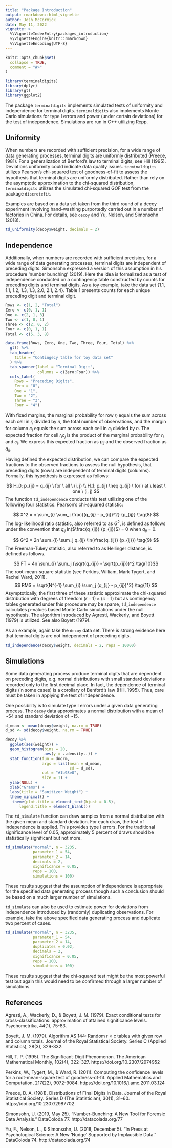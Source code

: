 ```yaml
---
title: "Package Introduction"
output: rmarkdown::html_vignette
author: Josh McCormick
date: May 11, 2022
vignette: >
  %\VignetteIndexEntry{packages_introduction}
  %\VignetteEngine{knitr::rmarkdown}
  %\VignetteEncoding{UTF-8}
---
```


```r
knitr::opts_chunk$set(
  collapse = TRUE,
  comment = "#>"
)
```

```r
library(terminaldigits)
library(dplyr)
library(gt)
library(ggplot2)
```

The package `terminaldigits` implements simulated tests of uniformity and independence for terminal digits. `terminaldigits` also implements Monte Carlo simulations for type I errors and power (under certain deviations) for the test of independence. Simulations are run in C++ utilizing Rcpp. 

## Uniformity

When numbers are recorded with sufficient precision, for a wide range of data generating processes, terminal digits are uniformly distributed (Preece, 1981). For a generalization of Benford's law to terminal digits, see Hill (1995). Deviations uniformity could indicate data quality issues. `terminaldigits` utilizes Pearson's chi-squared test of goodness-of-fit to assess the hypothesis that terminal digits are uniformly distributed. Rather than rely on the asymptotic approximation to the chi-squared distribution, `terminaldigits` utilizes the simulated chi-squared GOF test from the package `discretefit`.

Examples are based on a data set taken from the third round of a decoy experiment involving hand-washing purportedly carried out in a number of factories in China. For details, see `decoy` and Yu, Nelson, and Simonsohn (2018).

```r
td_uniformity(decoy$weight, decimals = 2)
```

## Independence

Additionally, when numbers are recorded with sufficient precision, for a wide range of data generating processes, terminal digits are independent of preceding digits. Simonsohn expressed a version of this assumption in his procedure 'number bunching' (2019). Here the idea is formalized as a test of independence conducted on a contingency table constructed by counts for preceding digits and terminal digits. As a toy example, take the data set {1.1, 1.1, 1.2, 1.3, 1.3, 2.0, 2.1, 2.4}. Table 1 presents counts for each unique preceding digit and terminal digit.

```r
Rows <- c(1, 2, "Total")
Zero <- c(0, 1, 1)
One <- c(2, 1, 3)
Two <- c(1, 0, 1)
Three <- c(2, 0, 2)
Four <- c(0, 1, 1)
Total <- c(5, 3, 8)

data.frame(Rows, Zero, One, Two, Three, Four, Total) %>%
  gt() %>%
  tab_header(
    title = "Contingecy table for toy data set"
  ) %>%
  tab_spanner(label = "Terminal Digit",
              columns = c(Zero:Four)) %>%
  cols_label(
    Rows = "Preceding Digits",
    Zero = "0",
    One = "1",
    Two = "2",
    Three = "3",
    Four = "4")
```

With fixed margins, the marginal probability for row $r_i$ equals the sum across each cell in $r_i$ divided by $n$, the total number of observations, and the margin for column $c_j$ equals the sum across each cell in $c_j$ divided by $n$. The expected fraction for cell $r_ic_j$ is the product of the marginal probability for $r_i$ and $c_j$. We express this expected fraction as $p_{ij}$ and the observed fraction as $q_{ij}$. 

Having defined the expected distribution, we can compare the expected fractions to the observed fractions to assess the null hypothesis, that preceding digits (rows) are independent of terminal digits (columns). Formally, this hypothesis is expressed as follows:

$$
H_0: p_{ij} = q_{ij} \ for \ all  \ (i, j) \\ 
H_1: p_{ij} \neq  q_{ij} \ for \ at \ least \ one \ (i, j)
$$
The function `td_independence` conducts this test utilizing one of the following four statistics. Pearson's chi-squared statistic:

$$
X^2 = n \sum_{i} \sum_j \frac{(q_{ij} - p_{ij})^2} {p_{ij}} \tag{8} 
$$
The log-likelihood ratio statistic, also referred to as $G^2$, is defined as follows under the convention that $q_{ij}$ ln($\frac{q_{ij}} {p_{ij}}$) = 0 when $q_{ij}$ = 0.

$$ 
G^2 = 2n \sum_{i} \sum_j q_{ij} \ln(\frac{q_{ij}} {p_{ij}}) 
\tag{9}
$$
The Freeman-Tukey statistic, also referred to as Hellinger distance, is defined as follows.

$$ FT = 4n \sum_{i} \sum_j (\sqrt{q_{ij}} - \sqrt{p_{ij}})^2 \tag{10}$$
The root-mean-square statistic (see Perkins, William, Mark Tygert, and Rachel Ward, 2011).
$$ RMS = \sqrt{N^{-1} \sum_{i} \sum_j (q_{ij} - p_{ij})^2} \tag{11} $$
Asymptotically, the first three of these statistic approximate the chi-squared distribution with degrees of freedom $(r - 1) \times (c - 1)$ but as contingency tables generated under this procedure may be sparse, `td_independence` calculates p-values based Monte Carlo simulations under the null hypothesis. The algorithm introduced by Agresti, Wackerly, and Boyett (1979) is utilized. See also Boyett (1979).

As an example, again take the `decoy` data set. There is strong evidence here that terminal digits are not independent of preceding digits.

```r

td_independence(decoy$weight, decimals = 2, reps = 10000)

```

## Simulations

Some data generating process produce terminal digits that are dependent on preceding digits, e.g. normal distributions with small standard deviations recorded only to the first decimal place. In fact, the dependence of terminal digits (in some cases) is a corollary of Benford's law (Hill, 1995). Thus, care must be taken in applying the test of independence.

One possibility is to simulate type I errors under a given data generating process. The `decoy` data approximates a normal distribution with a mean of ~54 and standard deviation of ~15.

```r

d_mean <- mean(decoy$weight, na.rm = TRUE)
d_sd <- sd(decoy$weight, na.rm = TRUE)

decoy %>%
  ggplot(aes(weight)) +
  geom_histogram(bins = 20,
                 aes(y = ..density..)) +
  stat_function(fun = dnorm,
                args = list(mean = d_mean,
                            sd = d_sd),
                col = "#1b98e0",
                size = 1) +
  ylab(NULL) +
  xlab("Grams") +
  labs(title = "Sanitizer Weight") +
  theme_minimal() +
   theme(plot.title = element_text(hjust = 0.5),
      legend.title = element_blank())

```

The `td_simulate` function can draw samples from a normal distribution with the given mean and standard deviation. For each draw, the test of independence is applied. This provides type I errors. For the traditional significance level of 0.05, approximately 5 percent of draws should be statistically significant but not more.

```r
td_simulate("normal", n = 3235, 
            parameter_1 = 54, 
            parameter_2 = 14, 
            decimals = 2,
            significance = 0.05,
            reps = 100,
            simulations = 100)
```

These results suggest that the assumption of independence is appropriate for the specified data generating process though such a conclusion should be based on a much larger number of simulations.

`td_simulate` can also be used to estimate power for deviations from independence introduced by (randomly) duplicating observations. For example, take the above specified data generating process and duplicate two percent of cases.

```r
td_simulate("normal", n = 3235, 
            parameter_1 = 54, 
            parameter_2 = 14, 
            duplicates = 0.02,
            decimals = 2,
            significance = 0.05,
            reps = 100,
            simulations = 100)
```
These results suggest that the chi-squared test might be the most powerful test but again this would need to be confirmed through a larger number of simulations. 

## References 

Agresti, A., Wackerly, D., & Boyett, J. M. (1979). Exact conditional tests for cross-classifications: approximation of attained significance levels. Psychometrika, 44(1), 75-83.

Boyett, J. M. (1979). Algorithm AS 144: Random r × c tables with
given row and column totals. Journal of the Royal Statistical Society.
Series C (Applied Statistics), 28(3), 329-332.

Hill, T. P. (1995). The Significant-Digit Phenomenon. The American Mathematical Monthly, 102(4), 322–327. https://doi.org/10.2307/2974952 

Perkins, W., Tygert, M., & Ward, R. (2011). Computing the confidence levels for a root-mean-square test of goodness-of-fit. Applied Mathematics and Computation, 217(22), 9072-9084. https://doi.org/10.1016/j.amc.2011.03.124

Preece, D. A. (1981). Distributions of Final Digits in Data. Journal of the Royal Statistical Society. Series D (The Statistician), 30(1), 31–60. https://doi.org/10.2307/2987702

Simonsohn, U. (2019, May 25). “Number-Bunching: A New Tool for Forensic Data Analysis.” DataColoda 77. http://datacolada.org/77 

Yu, F., Nelson, L., & Simonsohn, U. (2018, December 5). “In Press at Psychological Science: A New 'Nudge' Supported by Implausible Data.” DataColoda 74. http://datacolada.org/74

